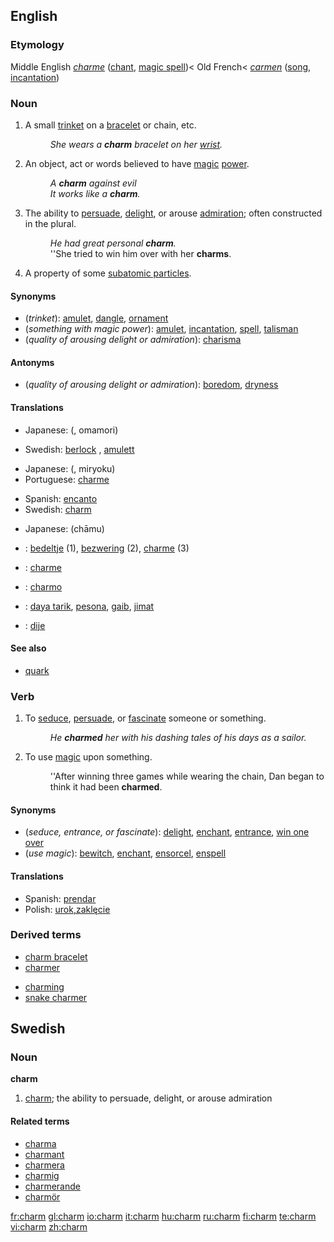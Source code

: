 ==English==

===Etymology===
Middle English ''[[charme]]'' ([[chant]], [[magic spell]])< Old French< {{L.}} ''[[carmen]]'' ([[song]], [[incantation]])

===Noun===
{{en-noun}}

# A small [[trinket]] on a [[bracelet]] or chain, etc.
#:''She wears a '''charm''' bracelet on her [[wrist]].''
# An object, act or words believed to have [[magic]] [[power]].
#:''A '''charm''' against evil''
#:''It works like a '''charm'''.''
# The ability to [[persuade]], [[delight]], or arouse [[admiration]]; often constructed in the plural.
#:''He had great personal '''charm'''.''
#:''She tried to win him over with her '''charms'''.
# {{physics}} A property of some [[subatomic particle]]s.

====Synonyms====
*(''trinket''): [[amulet]], [[dangle]], [[ornament]]
*(''something with magic power''): [[amulet]], [[incantation]], [[spell]], [[talisman]]
*(''quality of arousing delight or admiration''): [[charisma]]

====Antonyms====
*(''quality of arousing delight or admiration''): [[boredom]], [[dryness]]

====Translations====
{{trans-top|trinket}}
{{trans-mid}}
{{trans-bottom}}

{{trans-top|something with magic power}}
*Japanese: {{Jpan|[[お守り]]}} ({{Jpan|[[おまもり]]}}, omamori)
{{trans-mid}}
*Swedish: [[berlock]] {{c}}, [[amulett]] {{c}}
{{trans-bottom}}

{{trans-top|quality of inspiring delight or admiration}}
*Japanese: {{Jpan|[[魅力]]}} ({{Jpan|[[みりょく]]}}, miryoku)
*Portuguese: [[charme]] {{m}}
{{trans-mid}}
*Spanish: [[encanto]] {{m}}
*Swedish: [[#English|charm]] {{c}}
{{trans-bottom}}

{{trans-top|property of subatomic particle}}
*Japanese: {{Jpan|[[チャーム]]}} (chāmu)
{{trans-mid}}
{{trans-bottom}}

{{checktrans-top}}
*{{ttbc|Dutch}}: [[bedeltje]] (1), [[bezwering]] (2), [[charme]] (3)
*{{ttbc|French}}: [[charme]]
*{{ttbc|Ido}}: [[charmo]]
{{trans-mid}}
*{{ttbc|Indonesian}}: [[daya tarik]], [[pesona]], [[gaib]], [[jimat]]
*{{ttbc|Spanish}}: [[dije]] {{m}}
{{trans-bottom}}

====See also====
*[[quark]]

===Verb===
{{en-verb}}

# To [[seduce]], [[persuade]], or [[fascinate]] someone or something.
#:''He '''charmed''' her with his dashing tales of his days as a sailor.''
# {{transitive}} To use [[magic]] upon something.
#:''After winning three games while wearing the chain, Dan began to think it had been '''charmed'''.

====Synonyms====
*(''seduce, entrance, or fascinate''): [[delight]], [[enchant]], [[entrance]], [[win one over]]
*(''use magic''): [[bewitch]], [[enchant]], [[ensorcel]], [[enspell]]

====Translations====
*Spanish: [[prendar]]
*Polish: [[urok,zaklęcie]]

===Derived terms===
{{top}}
*[[charm bracelet]]
*[[charmer]]
{{mid}}
*[[charming]]
*[[snake charmer]]
{{bottom}}

==Swedish==
===Noun===
{{sv-noun-unc-irreg-c|2=charmen}}
'''charm''' {{c}}
#[[#English|charm]]; the ability to persuade, delight, or arouse admiration

====Related terms====
*[[charma]]
*[[charmant]]
*[[charmera]]
*[[charmig]]
*[[charmerande]]
*[[charmör]]

[[fr:charm]]
[[gl:charm]]
[[io:charm]]
[[it:charm]]
[[hu:charm]]
[[ru:charm]]
[[fi:charm]]
[[te:charm]]
[[vi:charm]]
[[zh:charm]]